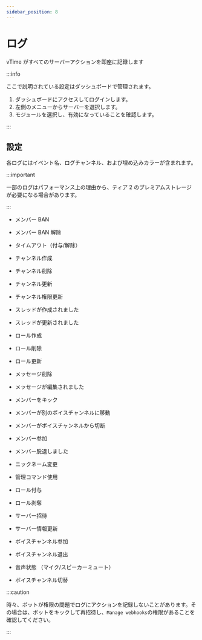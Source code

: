 ```yaml
---
sidebar_position: 8
---
```


# ログ

vTime がすべてのサーバーアクションを即座に記録します

:::info

ここで説明されている設定はダッシュボードで管理されます。

1. ダッシュボードにアクセスしてログインします。
2. 左側のメニューからサーバーを選択します。
3. モジュールを選択し、有効になっていることを確認します。

:::

## 設定

各ログにはイベント名、ログチャンネル、および埋め込みカラーが含まれます。

:::important

一部のログはパフォーマンス上の理由から、ティア 2 のプレミアムストレージが必要になる場合があります。

:::

- メンバー BAN

- メンバー BAN 解除

- タイムアウト（付与/解除）

- チャンネル作成

- チャンネル削除

- チャンネル更新

- チャンネル権限更新

- スレッドが作成されました

- スレッドが更新されました

- ロール作成

- ロール削除

- ロール更新

- メッセージ削除

- メッセージが編集されました

- メンバーをキック

- メンバーが別のボイスチャンネルに移動

- メンバーがボイスチャンネルから切断

- メンバー参加

- メンバー脱退しました

- ニックネーム変更

- 管理コマンド使用

- ロール付与

- ロール剥奪

- サーバー招待

- サーバー情報更新

- ボイスチャンネル参加

- ボイスチャンネル退出

- 音声状態 （マイク/スピーカーミュート）

- ボイスチャンネル切替

:::caution

時々、ボットが権限の問題でログにアクションを記録しないことがあります。その場合は、ボットをキックして再招待し、`Manage webhooks`の権限があることを確認してください。

:::
